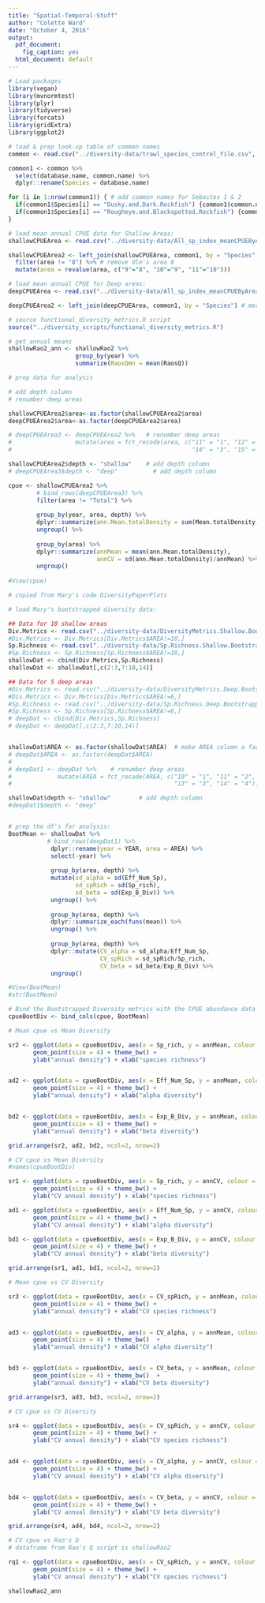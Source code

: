 ```yaml
---
title: "Spatial-Temporal-Stuff"
author: "Colette Ward"
date: "October 4, 2016"
output:
  pdf_document:
    fig_caption: yes
  html_document: default
---
```



```r
# Load packages
library(vegan)
library(mvnormtest)
library(plyr)
library(tidyverse)
library(forcats)
library(gridExtra)
library(ggplot2)


```


```r
# load & prep look-up table of common names
common <- read.csv("../diversity-data/trawl_species_control_file.csv", header = T, stringsAsFactors = FALSE)

common1 <- common %>%
  select(database.name, common.name) %>%
  dplyr::rename(Species = database.name)

for (i in 1:nrow(common1)) { # add common names for Sebastes 1 & 2
  if(common1$Species[i] == "Dusky.and.Dark.Rockfish") {common1$common.name[i] <- "Sebastes 1"}
  if(common1$Species[i] == "Rougheye.and.Blackspotted.Rockfish") {common1$common.name[i] <- "Sebastes 2"}
}
```


```r
# load mean annual CPUE data for Shallow Areas:
shallowCPUEArea <- read.csv("../diversity-data/All_sp_index_meanCPUEByArea.csv", header = T, stringsAsFactors = FALSE)

shallowCPUEArea2 <- left_join(shallowCPUEArea, common1, by = "Species") %>% # merge common names onto SPCPUEArea
  filter(area != "8") %>% # remove Ole's area 8
  mutate(area = revalue(area, c("9"="8", "10"="9", "11"="10")))

```

```r
# load mean annual CPUE for Deep areas:
deepCPUEArea <- read.csv("../diversity-data/All_sp_index_meanCPUEByArea.Deep.MH.final.csv", header = T, stringsAsFactors = FALSE) # this is the latest file created by Mary Oct 26 2016

deepCPUEArea2 <- left_join(deepCPUEArea, common1, by = "Species") # merge in common names

```

```r
# source functional_diversity_metrics.R script
source("../diversity_scripts/functional_diversity_metrics.R")

# get annual means
shallowRao2_ann <- shallowRao2 %>%
                   group_by(year) %>%
                   summarize(RaosQmn = mean(RaosQ))

```


```r
# prep data for analysis

# add depth column
# renumber deep areas

shallowCPUEArea2$area<-as.factor(shallowCPUEArea2$area)
deepCPUEArea2$area<-as.factor(deepCPUEArea2$area)

# deepCPUEArea3 <- deepCPUEArea2 %>%   # renumber deep areas
#                  mutate(area = fct_recode(area, c("11" = "1", "12" = "2", "13" = "5", 
#                                                   "14" = "3", "15" = "4")))

shallowCPUEArea2$depth <- "shallow"    # add depth column
# deepCPUEArea3$depth <- "deep"          # add depth column

cpue <- shallowCPUEArea2 %>% 
        # bind_rows(deepCPUEArea3) %>%
        filter(area != "Total") %>%
  
        group_by(year, area, depth) %>%
        dplyr::summarize(ann.Mean.totalDensity = sum(Mean.totalDensity)) %>%
        ungroup() %>%
  
        group_by(area) %>%
        dplyr::summarize(annMean = mean(ann.Mean.totalDensity), 
                         annCV = sd(ann.Mean.totalDensity)/annMean) %>%
        ungroup()
  
#View(cpue)

```

```r
# copied from Mary's code DiversityPaperPlots

# load Mary's bootstrapped diversity data:

## Data for 10 shallow areas
Div.Metrics <- read.csv("../diversity-data/DiversityMetrics.Shallow.Bootstrapped.Final.csv") 
#Div.Metrics <- Div.Metrics[Div.Metrics$AREA!=10,]
Sp.Richness <- read.csv("../diversity-data/Sp.Richness.Shallow.Bootstrapped.csv") # NB should this be updated to reflect splitting area 7? or is it is Shallow.Bootstrapped.Final loaded above?
#Sp.Richness <- Sp.Richness[Sp.Richness$AREA!=10,]
shallowDat <- cbind(Div.Metrics,Sp.Richness)
shallowDat <- shallowDat[,c(2:3,7:10,14)]

## Data for 5 deep areas
#Div.Metrics <- read.csv("../diversity-data/DiversityMetrics.Deep.Bootstrapped.Final.csv") 
#Div.Metrics <- Div.Metrics[Div.Metrics$AREA!=6,]
#Sp.Richness <- read.csv("../diversity-data/Sp.Richness.Deep.Bootstrapped.csv") # NB should this be updated to reflect adjustments to area definitions? (ie cutting the tail off area 12?)  or is it is Deep.Bootstrapped.Final loaded above?
#Sp.Richness <- Sp.Richness[Sp.Richness$AREA!=6,]
# deepDat <- cbind(Div.Metrics,Sp.Richness)
# deepDat <- deepDat[,c(2:3,7:10,14)]


shallowDat$AREA <- as.factor(shallowDat$AREA)  # make AREA column a factor
# deepDat$AREA <- as.factor(deepDat$AREA)
# 
# deepDat1 <- deepDat %>%    # renumber deep areas
#             mutate(AREA = fct_recode(AREA, c("10" = "1", "11" = "2", "12" = "5", 
#                                              "13" = "3", "14" = "4")))

shallowDat$depth <- "shallow"        # add depth column
#deepDat1$depth <- "deep"


# prep the df's for analysis:
BootMean <- shallowDat %>%
           # bind_rows(deepDat1) %>%
            dplyr::rename(year = YEAR, area = AREA) %>%
            select(-year) %>%
  
            group_by(area, depth) %>%
            mutate(sd_alpha = sd(Eff_Num_Sp), 
                   sd_spRich = sd(Sp_rich), 
                   sd_beta = sd(Exp_B_Div)) %>%
            ungroup() %>%
            
            group_by(area, depth) %>%
            dplyr::summarize_each(funs(mean)) %>%
            ungroup() %>%
   
            group_by(area, depth) %>%
            dplyr::mutate(CV_alpha = sd_alpha/Eff_Num_Sp,
                          CV_spRich = sd_spRich/Sp_rich,
                          CV_beta = sd_beta/Exp_B_Div) %>%
            ungroup()

#View(BootMean)
#str(BootMean)


```

```r
# Bind the Bootstrapped Diversity metrics with the CPUE abundance data
cpueBootDiv <- bind_cols(cpue, BootMean)

```

```r
# Mean cpue vs Mean Diversity

sr2 <- ggplot(data = cpueBootDiv, aes(x = Sp_rich, y = annMean, colour = depth)) +
       geom_point(size = 4) + theme_bw() +
       ylab("annual density") + xlab("species richness")


ad2 <- ggplot(data = cpueBootDiv, aes(x = Eff_Num_Sp, y = annMean, colour = depth)) +
       geom_point(size = 4) + theme_bw() +
       ylab("annual density") + xlab("alpha diversity")


bd2 <- ggplot(data = cpueBootDiv, aes(x = Exp_B_Div, y = annMean, colour = depth)) +
       geom_point(size = 4) + theme_bw() +
       ylab("annual density") + xlab("beta diversity")

grid.arrange(sr2, ad2, bd2, ncol=2, nrow=2)

```

```r
# CV cpue vs Mean Diversity
#names(cpueBootDiv)

sr1 <- ggplot(data = cpueBootDiv, aes(x = Sp_rich, y = annCV, colour = depth)) +
       geom_point(size = 4) + theme_bw() + 
       ylab("CV annual density") + xlab("species richness")

ad1 <- ggplot(data = cpueBootDiv, aes(x = Eff_Num_Sp, y = annCV, colour = depth)) +
       geom_point(size = 4) + theme_bw() +
       ylab("CV annual density") + xlab("alpha diversity")

bd1 <- ggplot(data = cpueBootDiv, aes(x = Exp_B_Div, y = annCV, colour = depth)) +
       geom_point(size = 4) + theme_bw() +
       ylab("CV annual density") + xlab("beta diversity")

grid.arrange(sr1, ad1, bd1, ncol=2, nrow=2)

```

```r
# Mean cpue vs CV Diversity

sr3 <- ggplot(data = cpueBootDiv, aes(x = CV_spRich, y = annMean, colour = depth)) +
       geom_point(size = 4) + theme_bw() +
       ylab("annual density") + xlab("CV species richness")


ad3 <- ggplot(data = cpueBootDiv, aes(x = CV_alpha, y = annMean, colour = depth)) +
       geom_point(size = 4) + theme_bw()  +
       ylab("annual density") + xlab("CV alpha diversity")


bd3 <- ggplot(data = cpueBootDiv, aes(x = CV_beta, y = annMean, colour = depth)) +
       geom_point(size = 4) + theme_bw()  +
       ylab("annual density") + xlab("CV beta diversity")

grid.arrange(sr3, ad3, bd3, ncol=2, nrow=2)

```

```r
# CV cpue vs CV Diversity

sr4 <- ggplot(data = cpueBootDiv, aes(x = CV_spRich, y = annCV, colour = depth)) +
       geom_point(size = 4) + theme_bw() +
       ylab("CV annual density") + xlab("CV species richness")


ad4 <- ggplot(data = cpueBootDiv, aes(x = CV_alpha, y = annCV, colour = depth)) +
       geom_point(size = 4) + theme_bw() +
       ylab("CV annual density") + xlab("CV alpha diversity")


bd4 <- ggplot(data = cpueBootDiv, aes(x = CV_beta, y = annCV, colour = depth)) +
       geom_point(size = 4) + theme_bw() +
       ylab("CV annual density") + xlab("CV beta diversity")

grid.arrange(sr4, ad4, bd4, ncol=2, nrow=2)

```

```r
# CV cpue vs Rao's Q
# dataframe from Rao's Q script is shallowRao2

rq1 <- ggplot(data = cpueBootDiv, aes(x = CV_spRich, y = annCV, colour = depth)) +
       geom_point(size = 4) + theme_bw() +
       ylab("CV annual density") + xlab("CV species richness")

shallowRao2_ann


```


